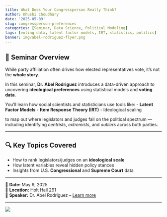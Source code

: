 ```yaml
---
title: What Does Your Congressperson Really Think?
author: Khushi Choudhary
date: '2025-05-09'
slug: congressperson-preferences
categories: [Seminar, Data Science, Political Modeling]
tags: [voting data, latent factor models, IRT, statistics, politics]
banner: img/abel-rodriguez-flyer.png
---
```


## 🧠 Seminar Overview

While party affiliation often drives how elected representatives vote, it's not the **whole story**.  

In this seminar, **Dr. Abel Rodriguez** introduces a data-driven approach to uncovering **ideological preferences** using statistical models and **voting data**.

You’ll learn how social scientists and statisticians use tools like:
- **Latent Factor Models**
- **Item Response Theory (IRT)**
- Ideological scaling

to map out where legislators and judges fall on the political spectrum — including identifying *centrists*, *extremists*, and *outliers* across both parties.

---

## 🔍 Key Topics Covered
- How to rank legislators/judges on an **ideological scale**
- How latent variables reveal hidden policy stances
- Insights from U.S. **Congressional** and **Supreme Court** data

---

📅 **Date:** May 9, 2025  
📍 **Location:** Holt Hall 291  
👤 **Speaker:** Dr. Abel Rodriguez – [Learn more](https://stat.uw.edu/people/abel-rodriguez)

---

![](Abel-Rodriguez.png)
